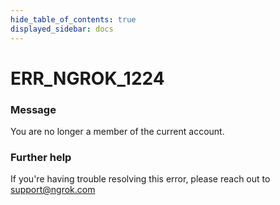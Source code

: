 ```yaml
---
hide_table_of_contents: true
displayed_sidebar: docs
---
```



# ERR_NGROK_1224

### Message

You are no longer a member of the current account.

### Further help

If you're having trouble resolving this error, please reach out to [support@ngrok.com](mailto:support@ngrok.com?subject=Help%20with%20ERR_NGROK_1224)

<ErrorDetails error="err_ngrok_1224" />
